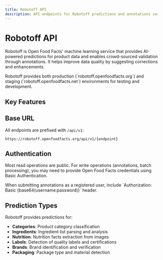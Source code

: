 ```yaml
---
title: Robotoff API
description: API endpoints for Robotoff predictions and annotations service
---
```



# Robotoff API

Robotoff is Open Food Facts' machine learning service that provides AI-powered predictions for product data and enables crowd-sourced validation through annotations. It helps improve data quality by suggesting corrections and enhancements.

<Callout type="info">
Robotoff provides both production (`robotoff.openfoodfacts.org`) and staging (`robotoff.openfoodfacts.net`) environments for testing and development.
</Callout>

## Key Features

<Cards>
  <Card
    title="Predictions"
    description="Access AI-generated predictions for categories, ingredients, and product attributes"
    href="/docs/robotoff/predictions"
  />
  <Card
    title="Insights"
    description="Get actionable insights and suggestions for improving product data quality"
    href="/docs/robotoff/insights"
  />
  <Card
    title="Annotations"
    description="Submit crowd-sourced annotations to validate or correct predictions"
    href="/docs/robotoff/insights"
  />
  <Card
    title="Questions"
    description="Access gamified questions for contributors to help improve data quality"
    href="/docs/robotoff/questions"
  />
  <Card
    title="Image Analysis"
    description="OCR and computer vision capabilities for extracting data from product images"
    href="/docs/robotoff/images"
  />
  <Card
    title="Logos Detection"
    description="Detect and classify logos, brands, and labels in product images"
    href="/docs/robotoff/logos"
  />
</Cards>

## Base URL

All endpoints are prefixed with `/api/v1`:

```
https://robotoff.openfoodfacts.org/api/v1/{endpoint}
```

## Authentication

Most read operations are public. For write operations (annotations, batch processing), you may need to provide Open Food Facts credentials using Basic Authentication.

<Callout type="warn">
When submitting annotations as a registered user, include `Authorization: Basic {base64(username:password)}` header.
</Callout>

## Prediction Types

Robotoff provides predictions for:

- **Categories**: Product category classification
- **Ingredients**: Ingredient list parsing and analysis  
- **Nutrition**: Nutrition facts extraction from images
- **Labels**: Detection of quality labels and certifications
- **Brands**: Brand identification and verification
- **Packaging**: Package type and material detection
